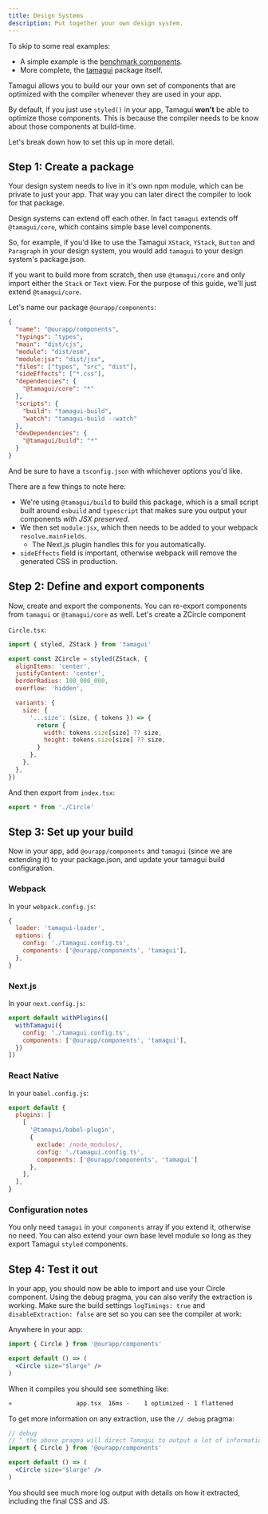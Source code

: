 ```yaml
---
title: Design Systems
description: Put together your own design system.
---
```


To skip to some real examples:

- A simple example is the [benchmark components](https://github.com/tamagui/tamagui/tree/master/packages/bench-components).
- More complete, the [tamagui](https://github.com/tamagui/tamagui/tree/master/packages/tamagui) package itself.

Tamagui allows you to build our your own set of components that are optimized with the compiler whenever they are used in your app.

By default, if you just use `styled()` in your app, Tamagui **won't** be able to optimize those components. This is because the compiler needs to be know about those components at build-time.

Let's break down how to set this up in more detail.

## Step 1: Create a package

Your design system needs to live in it's own npm module, which can be private to just your app. That way you can later direct the compiler to look for that package.

Design systems can extend off each other. In fact `tamagui` extends off `@tamagui/core`, which contains simple base level components.

So, for example, if you'd like to use the Tamagui `XStack`, `YStack`, `Button` and `Paragraph` in your design system, you would add `tamagui` to your design system's package.json.

If you want to build more from scratch, then use `@tamagui/core` and only import either the `Stack` or `Text` view. For the purpose of this guide, we'll just extend `@tamagui/core`.

Let's name our package `@ourapp/components`:

```json
{
  "name": "@ourapp/components",
  "typings": "types",
  "main": "dist/cjs",
  "module": "dist/esm",
  "module:jsx": "dist/jsx",
  "files": ["types", "src", "dist"],
  "sideEffects": ["*.css"],
  "dependencies": {
    "@tamagui/core": "*"
  },
  "scripts": {
    "build": "tamagui-build",
    "watch": "tamagui-build --watch"
  },
  "devDependencies": {
    "@tamagui/build": "*"
  }
}
```

And be sure to have a `tsconfig.json` with whichever options you'd like.

There are a few things to note here:

- We're using `@tamagui/build` to build this package, which is a small script built around `esbuild` and `typescript` that makes sure you output your components _with JSX preserved_.
- We then set `module:jsx`, which then needs to be added to your webpack `resolve.mainFields`.
  - The Next.js plugin handles this for you automatically.
- `sideEffects` field is important, otherwise webpack will remove the generated CSS in production.

## Step 2: Define and export components

Now, create and export the components. You can re-export components from `tamagui` or `@tamagui/core` as well. Let's create a ZCircle component

`Circle.tsx`:

```jsx
import { styled, ZStack } from 'tamagui'

export const ZCircle = styled(ZStack, {
  alignItems: 'center',
  justifyContent: 'center',
  borderRadius: 100_000_000,
  overflow: 'hidden',

  variants: {
    size: {
      '...size': (size, { tokens }) => {
        return {
          width: tokens.size[size] ?? size,
          height: tokens.size[size] ?? size,
        }
      },
    },
  },
})
```

And then export from `index.tsx`:

```jsx
export * from './Circle'
```

## Step 3: Set up your build

Now in your app, add `@ourapp/components` and `tamagui` (since we are extending it) to your package.json, and update your tamagui build configuration.

### Webpack

In your `webpack.config.js`:

```js
{
  loader: 'tamagui-loader',
  options: {
    config: './tamagui.config.ts',
    components: ['@ourapp/components', 'tamagui'],
  },
}
```

### Next.js

In your `next.config.js`:

```js
export default withPlugins([
  withTamagui({
    config: './tamagui.config.ts',
    components: ['@ourapp/components', 'tamagui'],
  })
])
```

### React Native

In your `babel.config.js`:

```js
export default {
  plugins: [
    [
      '@tamagui/babel-plugin',
      {
        exclude: /node_modules/,
        config: './tamagui.config.ts',
        components: ['@ourapp/components', 'tamagui']
      },
    ],
  ],
}
```

### Configuration notes

You only need `tamagui` in your `components` array if you extend it, otherwise no need. You can also extend your own base level module so long as they export Tamagui `styled` components.

## Step 4: Test it out

In your app, you should now be able to import and use your Circle component. Using the debug pragma, you can also verify the extraction is working. Make sure the build settings `logTimings: true` and `disableExtraction: false` are set so you can see the compiler at work:

Anywhere in your app:

```jsx
import { Circle } from '@ourapp/components'

export default () => (
  <Circle size="$large" />
)
```

When it compiles you should see something like:

```bash
»                  app.tsx  16ms ׁ·    1 optimized · 1 flattened
```

To get more information on any extraction, use the `// debug` pragma:

```jsx
// debug
// ^ the above pragma will direct Tamagui to output a lot of information on the extraction
import { Circle } from '@ourapp/components'

export default () => (
  <Circle size="$large" />
)
```

You should see much more log output with details on how it extracted, including the final CSS and JS.
